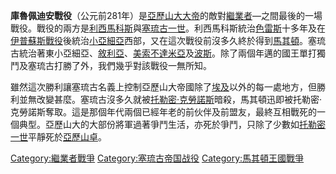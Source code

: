 {{Infobox Military Conflict
|image=
|caption=
|conflict=庫魯佩迪安戰役
|partof=[[繼業者|繼業者之戰]]
|date=前281年
|place=不詳
|result=[[塞琉古帝國|塞琉古帝國]]決定性勝利
|combatant1=[[馬其頓王國|利西馬科斯王國]]
|combatant2=[[塞琉古帝國|塞琉古帝國]]
|commander1=[[利西馬科斯|利西馬科斯]]†
|commander2=[[塞琉古一世|塞琉古一世]]
|strength1=
|strength2=
|casualties1=
|casualties2=
}}
{{Campaignbox Wars of Diadochi}}

'''庫魯佩迪安戰役'''（公元前281年）是[[亞歷山大大帝|亞歷山大大帝]]的敵對[[繼業者|繼業者]]—之間最後的一場戰役。戰役的兩方是[[利西馬科斯|利西馬科斯]]與[[塞琉古一世|塞琉古一世]]。利西馬科斯統治[[色雷斯|色雷斯]]十多年及在[[伊普蘇斯戰役|伊普蘇斯戰役]]後統治[[小亞細亞|小亞細亞]]西部，又在這次戰役前沒多久終於得到[[馬其頓|馬其頓]]。塞琉古統治著東小亞細亞、[[敘利亞|敘利亞]]、[[美索不達米亞|美索不達米亞]]及[[波斯|波斯]]。除了兩個年邁的國王單打獨鬥及塞琉古打勝了外，我們幾乎對該戰役一無所知。 

雖然這次勝利讓塞琉古名義上控制亞歷山大帝國除了[[埃及|埃及]]以外的每一處地方，但勝利並無改變甚麼。塞琉古沒多久就被[[托勒密·克勞諾斯|托勒密·克勞諾斯]]暗殺，馬其頓迅即被托勒密·克勞諾斯奪取。這是那個年代兩個已經年老的前伙伴及前盟友，最終互相戰死的一個典型。亞歷山大的大部份將軍過著爭鬥生活，亦死於爭鬥，只除了少數如[[托勒密一世|托勒密一世]]平靜死於[[亞歷山卓|亞歷山卓]]。

{{war-stub}}

[[Category:繼業者戰爭|Category:繼業者戰爭]]
[[Category:塞琉古帝国战役|Category:塞琉古帝国战役]]
[[Category:馬其頓王國戰爭|Category:馬其頓王國戰爭]]